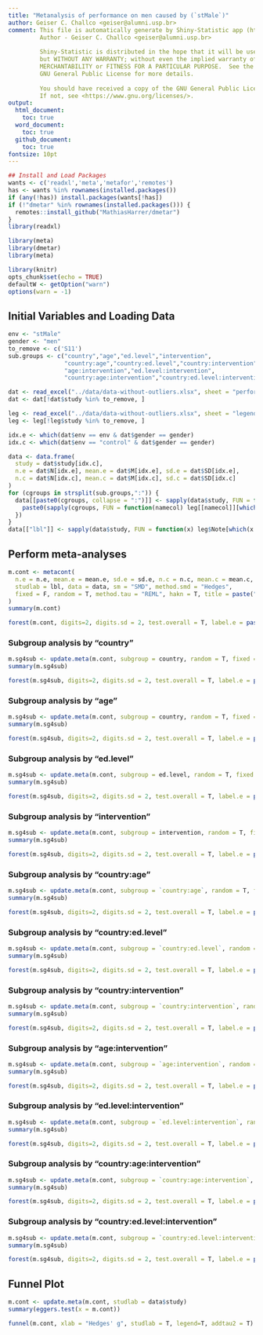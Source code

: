 ```yaml
---
title: "Metanalysis of performance on men caused by (`stMale`)"
author: Geiser C. Challco <geiser@alumni.usp.br>
comment: This file is automatically generate by Shiny-Statistic app (https://statistic.geiser.tech/)
         Author - Geiser C. Challco <geiser@alumni.usp.br>
         
         Shiny-Statistic is distributed in the hope that it will be useful,
         but WITHOUT ANY WARRANTY; without even the implied warranty of
         MERCHANTABILITY or FITNESS FOR A PARTICULAR PURPOSE.  See the
         GNU General Public License for more details.
         
         You should have received a copy of the GNU General Public License.
         If not, see <https://www.gnu.org/licenses/>.
output:
  html_document:
    toc: true
  word_document:
    toc: true
  github_document:
    toc: true
fontsize: 10pt
---
```


```r
## Install and Load Packages
wants <- c('readxl','meta','metafor','remotes')
has <- wants %in% rownames(installed.packages())
if (any(!has)) install.packages(wants[!has])
if (!"dmetar" %in% rownames(installed.packages())) {
  remotes::install_github("MathiasHarrer/dmetar")
}
library(readxl)

library(meta)
library(dmetar)
library(meta)
```

```r
library(knitr)
opts_chunk$set(echo = TRUE)
defaultW <- getOption("warn")
options(warn = -1)
```

## Initial Variables and Loading Data

```r
env <- "stMale"
gender <- "men"
to_remove <- c('S11')
sub.groups <- c("country","age","ed.level","intervention",
                "country:age","country:ed.level","country:intervention",
                "age:intervention","ed.level:intervention",
                "country:age:intervention","country:ed.level:intervention")
```

```r
dat <- read_excel("../data/data-without-outliers.xlsx", sheet = "perform-env.gender-descriptive")
dat <- dat[!dat$study %in% to_remove, ]

leg <- read_excel("../data/data-without-outliers.xlsx", sheet = "legend")
leg <- leg[!leg$study %in% to_remove, ]

idx.e <- which(dat$env == env & dat$gender == gender)
idx.c <- which(dat$env == "control" & dat$gender == gender)

data <- data.frame(
  study = dat$study[idx.c],
  n.e = dat$N[idx.e], mean.e = dat$M[idx.e], sd.e = dat$SD[idx.e],
  n.c = dat$N[idx.c], mean.c = dat$M[idx.c], sd.c = dat$SD[idx.c]
)
for (cgroups in strsplit(sub.groups,":")) {
  data[[paste0(cgroups, collapse = ":")]] <- sapply(data$study, FUN = function(x) {
    paste0(sapply(cgroups, FUN = function(namecol) leg[[namecol]][which(x == leg$study)]), collapse = ":")
  })
}
data[["lbl"]] <- sapply(data$study, FUN = function(x) leg$Note[which(x == leg$study)])
```

## Perform meta-analyses

```r
m.cont <- metacont(
  n.e = n.e, mean.e = mean.e, sd.e = sd.e, n.c = n.c, mean.c = mean.c, sd.c = sd.c,
  studlab = lbl, data = data, sm = "SMD", method.smd = "Hedges",
  fixed = F, random = T, method.tau = "REML", hakn = T, title = paste("Performance for",gender,"in",env)
)
summary(m.cont)
```

```r
forest(m.cont, digits=2, digits.sd = 2, test.overall = T, label.e = paste0(gender,':',env))
```

### Subgroup analysis by "country"

```r
m.sg4sub <- update.meta(m.cont, subgroup = country, random = T, fixed = F)
summary(m.sg4sub)
```

```r
forest(m.sg4sub, digits=2, digits.sd = 2, test.overall = T, label.e = paste0(gender,':',env))
```

### Subgroup analysis by "age"

```r
m.sg4sub <- update.meta(m.cont, subgroup = country, random = T, fixed = F)
summary(m.sg4sub)
```

```r
forest(m.sg4sub, digits=2, digits.sd = 2, test.overall = T, label.e = paste0(gender,':',env))
```

### Subgroup analysis by "ed.level"

```r
m.sg4sub <- update.meta(m.cont, subgroup = ed.level, random = T, fixed = F)
summary(m.sg4sub)
```

```r
forest(m.sg4sub, digits=2, digits.sd = 2, test.overall = T, label.e = paste0(gender,':',env))
```

### Subgroup analysis by "intervention"

```r
m.sg4sub <- update.meta(m.cont, subgroup = intervention, random = T, fixed = F)
summary(m.sg4sub)
```

```r
forest(m.sg4sub, digits=2, digits.sd = 2, test.overall = T, label.e = paste0(gender,':',env))
```

### Subgroup analysis by "country:age"

```r
m.sg4sub <- update.meta(m.cont, subgroup = `country:age`, random = T, fixed = F)
summary(m.sg4sub)
```

```r
forest(m.sg4sub, digits=2, digits.sd = 2, test.overall = T, label.e = paste0(gender,':',env))
```

### Subgroup analysis by "country:ed.level"

```r
m.sg4sub <- update.meta(m.cont, subgroup = `country:ed.level`, random = T, fixed = F)
summary(m.sg4sub)
```

```r
forest(m.sg4sub, digits=2, digits.sd = 2, test.overall = T, label.e = paste0(gender,':',env))
```

### Subgroup analysis by "country:intervention"

```r
m.sg4sub <- update.meta(m.cont, subgroup = `country:intervention`, random = T, fixed = F)
summary(m.sg4sub)
```

```r
forest(m.sg4sub, digits=2, digits.sd = 2, test.overall = T, label.e = paste0(gender,':',env))
```

### Subgroup analysis by "age:intervention"

```r
m.sg4sub <- update.meta(m.cont, subgroup = `age:intervention`, random = T, fixed = F)
summary(m.sg4sub)
```

```r
forest(m.sg4sub, digits=2, digits.sd = 2, test.overall = T, label.e = paste0(gender,':',env))
```

### Subgroup analysis by "ed.level:intervention"

```r
m.sg4sub <- update.meta(m.cont, subgroup = `ed.level:intervention`, random = T, fixed = F)
summary(m.sg4sub)
```

```r
forest(m.sg4sub, digits=2, digits.sd = 2, test.overall = T, label.e = paste0(gender,':',env))
```


### Subgroup analysis by "country:age:intervention"

```r
m.sg4sub <- update.meta(m.cont, subgroup = `country:age:intervention`, random = T, fixed = F)
summary(m.sg4sub)
```

```r
forest(m.sg4sub, digits=2, digits.sd = 2, test.overall = T, label.e = paste0(gender,':',env))
```

### Subgroup analysis by "country:ed.level:intervention"

```r
m.sg4sub <- update.meta(m.cont, subgroup = `country:ed.level:intervention`, random = T, fixed = F)
summary(m.sg4sub)
```

```r
forest(m.sg4sub, digits=2, digits.sd = 2, test.overall = T, label.e = paste0(gender,':',env))
```

## Funnel Plot

```r
m.cont <- update.meta(m.cont, studlab = data$study)
summary(eggers.test(x = m.cont))
```

```r
funnel(m.cont, xlab = "Hedges' g", studlab = T, legend=T, addtau2 = T)
```

